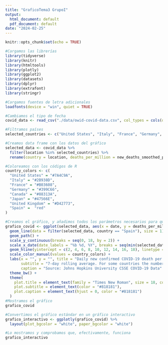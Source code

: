 ```yaml
---
title: "GraficoTema3 GrupoI"
output:
  html_document: default
  pdf_document: default
date: "2024-02-25"
---
```


```r
knitr::opts_chunk$set(echo = TRUE)
```




```r
#Cargamos las librerías
library(tidyverse)
library(knitr)
library(htmltools)
library(plotly)
library(ggplot2)
library(datasets)
library(dplyr)
library(extrafont)
library(stringr)

#Cargamos fuentes de letra adicionales
loadfonts(device = "win", quiet = TRUE)

#Cambiamos el tipo de fecha
covid_data <- read_csv("./data/owid-covid-data.csv", col_types = cols(date = col_date(format = "%Y-%m-%d")))

#Filtramos países
selected_countries <- c("United States", "Italy", "France", "Germany", "Canada", "Japan", "United Kingdom", "Spain")

#Creamos data frame con los datos del gráfico
selected_data <- covid_data %>%
  filter(location %in% selected_countries) %>%
  rename(country = location, deaths_per_million = new_deaths_smoothed_per_million)

#Coloreamos con los códigos de R
country_colors <- c(
  "United States" = "#7A4C9A",
  "Italy" = "#2B938D",
  "France" = "#B03608",
  "Germany" = "#399C66",
  "Canada" = "#88313A",
  "Japan" = "#47566E",
  "United Kingdom" = "#D42773",
  "Spain" =  "red"
)

#Creamos el gráfico, y añadimos todos los parámetros necesarios para que se asemeje al gráfico dado
grafico_covid <- ggplot(selected_data, aes(x = date, y = deaths_per_million, color = country, group = country)) + 
  geom_line(data = filter(selected_data, country == "Spain"), size = 1) + 
  geom_path() + 
  scale_y_continuous(breaks = seq(0, 18, by = 2)) +
  scale_x_date(date_labels = "%b %d, %Y", breaks = seq(min(selected_data$date), max(selected_data$date), length.out = 6)) +
  geom_hline(yintercept = c(2, 4, 6, 8, 10, 12, 14, 16, 18), linetype = "dotted", color = "gray", size = 0.5) +
  scale_color_manual(values = country_colors) + 
  labs(x = "", y = "", title = "Daily new confirmed COVID-19 death per million people", 
       subtitle = "7-day rolling average. For some countries the number of confirmed deaths is much lower than the \n true number of deaths. This is because of limited testing and challenges in the attribution of the \n cause of death.", 
       caption = "Source: Johns Hopkins University CSSE COVID-19 Data" ) +
  theme_bw() +
  theme(
    plot.title = element_text(family = "Times New Roman", size = 18, color = "#555555"),
    plot.subtitle = element_text(color = "#818181"),
    plot.caption = element_text(hjust = 0, color = "#818181")
  )
#Mostramos el gráfico
grafico_covid

#Convertimos el gráfico estándar en un gráfico interactivo
grafico_interactivo <- ggplotly(grafico_covid) %>%
  layout(plot_bgcolor = "white", paper_bgcolor = "white")

#Lo mostramos y comprobamos que, efectivamente, funciona
grafico_interactivo




```


